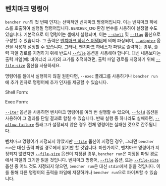 ## 벤치마크 명령어

`bencher run`의 첫 번째 인자는 선택적인 벤치마크 명령어입니다.
이는 벤치마크 하네스를 호출하여 실행될 명령어입니다.
`BENCHER_CMD` 환경 변수를 사용하여 설정할 수도 있습니다.
기본적으로 이 명령어는 셸에서 실행되며, 이는 [`--shell`][shell option] 및 [`--flag`][flag option] 옵션으로 구성할 수 있습니다.
그 출력은 [벤치마크 하네스 어댑터][벤치마크 하네스 어댑터]에 의해 파싱되며, [`--adapter`][adapter option] 옵션을 사용해 설정할 수 있습니다.
그러나, 벤치마크 하네스가 파일로 출력하는 경우, 출력 파일 경로를 지정하기 위해 반드시 [`--file`][file option] 옵션을 사용해야 합니다.
대신 내용보다는 출력 파일(예: 바이너리 크기)의 크기를 추적하려면, 출력 파일 경로를 지정하기 위해 [`--file-size`][file size option] 옵션을 사용하세요.

명령어를 셸에서 실행하지 않길 원한다면, `--exec` 플래그를 사용하거나 `bencher run`에 추가 인자로 명령어에 추가 인자를 제공할 수 있습니다.

Shell Form:
<ShellForm />

Exec Form:
<ExecForm />

[`--iter`][iter option] 옵션을 사용하면 벤치마크 명령어를 여러 번 실행할 수 있으며,
[`--fold`][fold option] 옵션을 사용하여 그 결과를 단일 결과로 합칠 수 있습니다.
반복 실행 중 하나라도 실패하면, [`--allow-failure`][allow failure flag] 플래그가 설정되지 않은 경우 전체 명령어는 실패한 것으로 간주됩니다.

벤치마크 명령어가 지정되지 않았지만 [`--file`][file option] 옵션이 지정된 경우, 그러면 `bencher run`은 대신 출력 파일 경로에서 읽기만 할 것입니다.
마찬가지로, 벤치마크 명령어가 지정되지 않았지만 [`--file-size`][file size option] 옵션이 지정된 경우, `bencher run`은 지정된 파일 경로에서 파일의 크기만 읽을 것입니다.
벤치마크 명령어, [`--file`][file option] 옵션, 또는 [`--file-size`][file size option] 옵션 중 어느 것도 지정되지 않으면,
`bencher run`은 대신 `stdin`에서 읽을 것입니다.
이를 통해 다른 명령어의 출력을 파일에 저장하거나 `bencher run`으로 파이프할 수 있습니다.

[벤치마크 하네스 어댑터]: /ko/docs/explanation/adapters/

[shell option]: #--shell-shell
[flag option]: #--flag-flag
[adapter option]: #--adapter-adapter
[file option]: #--file-file
[file size option]: #--file-size-file
[iter option]: #--iter-iter
[fold option]: #--fold-fold
[allow failure flag]: #--allow-failure